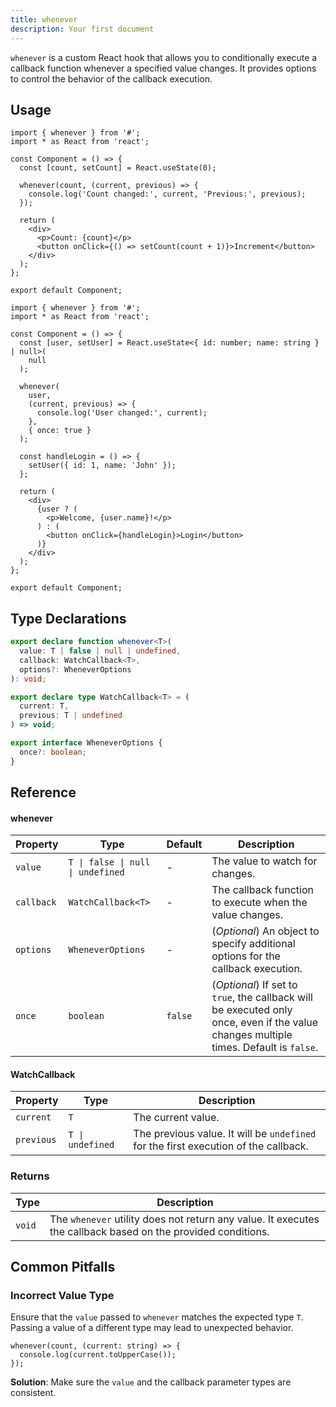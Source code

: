 ```yaml
---
title: whenever
description: Your first document
---
```


`whenever` is a custom React hook that allows you to conditionally execute a callback function whenever a specified value changes. It provides options to control the behavior of the callback execution.

## Usage

```tsx
import { whenever } from '#';
import * as React from 'react';

const Component = () => {
  const [count, setCount] = React.useState(0);

  whenever(count, (current, previous) => {
    console.log('Count changed:', current, 'Previous:', previous);
  });

  return (
    <div>
      <p>Count: {count}</p>
      <button onClick={() => setCount(count + 1)}>Increment</button>
    </div>
  );
};

export default Component;
```

```tsx
import { whenever } from '#';
import * as React from 'react';

const Component = () => {
  const [user, setUser] = React.useState<{ id: number; name: string } | null>(
    null
  );

  whenever(
    user,
    (current, previous) => {
      console.log('User changed:', current);
    },
    { once: true }
  );

  const handleLogin = () => {
    setUser({ id: 1, name: 'John' });
  };

  return (
    <div>
      {user ? (
        <p>Welcome, {user.name}!</p>
      ) : (
        <button onClick={handleLogin}>Login</button>
      )}
    </div>
  );
};

export default Component;
```

## Type Declarations

```ts
export declare function whenever<T>(
  value: T | false | null | undefined,
  callback: WatchCallback<T>,
  options?: WheneverOptions
): void;

export declare type WatchCallback<T> = (
  current: T,
  previous: T | undefined
) => void;

export interface WheneverOptions {
  once?: boolean;
}
```

## Reference

#### whenever

| Property   | Type                              | Default | Description                                                                                                                           |
| ---------- | --------------------------------- | ------- | ------------------------------------------------------------------------------------------------------------------------------------- |
| `value`    | `T \| false \| null \| undefined` | -       | The value to watch for changes.                                                                                                       |
| `callback` | `WatchCallback<T>`                | -       | The callback function to execute when the value changes.                                                                              |
| `options`  | `WheneverOptions`                 | -       | (_Optional_) An object to specify additional options for the callback execution.                                                      |
| `once`     | `boolean`                         | `false` | (_Optional_) If set to `true`, the callback will be executed only once, even if the value changes multiple times. Default is `false`. |

#### WatchCallback

| Property   | Type             | Description                                                                         |
| ---------- | ---------------- | ----------------------------------------------------------------------------------- |
| `current`  | `T`              | The current value.                                                                  |
| `previous` | `T \| undefined` | The previous value. It will be `undefined` for the first execution of the callback. |

### Returns

| Type   | Description                                                                                                  |
| ------ | ------------------------------------------------------------------------------------------------------------ |
| `void` | The `whenever` utility does not return any value. It executes the callback based on the provided conditions. |

## Common Pitfalls

### Incorrect Value Type

Ensure that the `value` passed to `whenever` matches the expected type `T`. Passing a value of a different type may lead to unexpected behavior.

```tsx
whenever(count, (current: string) => {
  console.log(current.toUpperCase());
});
```

**Solution**: Make sure the `value` and the callback parameter types are consistent.
